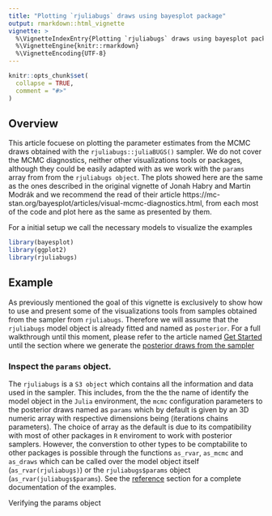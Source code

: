 ```yaml
---
title: "Plotting `rjuliabugs` draws using bayesplot package"
output: rmarkdown::html_vignette
vignette: >
  %\VignetteIndexEntry{Plotting `rjuliabugs` draws using bayesplot package}
  %\VignetteEngine{knitr::rmarkdown}
  %\VignetteEncoding{UTF-8}
---
```


```r
knitr::opts_chunk$set(
  collapse = TRUE,
  comment = "#>"
)
```

## Overview

This article focuese on plotting the parameter estimates from the MCMC draws obtained with the `rjuliabugs::juliaBUGS()` sampler. We do not cover the MCMC diagnostics, neither other visualizations tools or packages, although they could be easily adapted with as we work with the `params` array from from the `rjuliabugs object`. The plots showed here are the same as the ones described in the original vignette of Jonah Habry and Martin Modrák and we recommend the read of their article https://mc-stan.org/bayesplot/articles/visual-mcmc-diagnostics.html, from each most of the code and plot here as the same as presented by them. 

For a initial setup we call the necessary models to visualize the examples

```r
library(bayesplot)
library(ggplot2)
library(rjuliabugs)
```

## Example

As previously mentioned the goal of this vignette is exclusively to show how to use and present some of the visualizations tools from samples obtained from the sampler from `rjuliabugs`. Therefore we will assume that the `rjuliabugs` model object is already fitted and named as `posterior`. For a full walkthrough until this moment, please refer to the article named [Get Started](https://mateusmaiads.github.io/rjuliabugs/articles/rjuliabugs.html) until the section where we generate the [posterior draws from the sampler](https://mateusmaiads.github.io/rjuliabugs/articles/rjuliabugs.html#inference-running-the-sampler)

### Inspect the `params` object.

The `rjuliabugs` is a `S3 object` which contains all the information and data used in the sampler. This includes, from the the the name of identify the model object in the `Julia` environment, the `mcmc` configuration parameters to the posterior draws named as `params` which by default is given by an 3D numeric array with respective dimensions being (iterations \times chains \times parameters). The choice of array as the default is due to its compatibility with most of other packages in `R` enviroment to work with posterior samplers. However, the converstion to other types to be comptabilite to other packages is possible through the functions `as_rvar`, `as_mcmc` and `as_draws` which can be called over the model object itself (`as_rvar(rjuliabugs)`) or the `rjuliabugs$params` object (`as_rvar(juliabugs$params`). See the [reference](https://mateusmaiads.github.io/rjuliabugs/reference/index.html#converting-posterior-sample-formats) section for a complete documentation of the examples. 

Verifying the params object 
